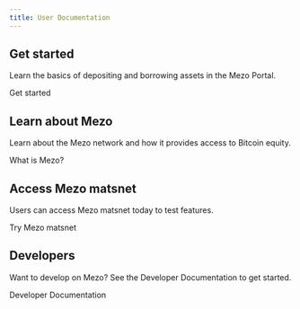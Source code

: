 ```yaml
---
title: User Documentation
---
```



## Get started

Learn the basics of depositing and borrowing assets in the Mezo Portal.

<LinkButton href="/docs/users/getting-started/">Get started</LinkButton>

## Learn about Mezo

Learn about the Mezo network and how it provides access to Bitcoin equity.

<LinkButton href="/docs/introduction/what-is-mezo/">
  What is Mezo?
</LinkButton>

## Access Mezo matsnet

Users can access Mezo matsnet today to test features.

<LinkButton href="/docs/users/getting-started/mezo-matsnet-alpha-testnet">
  Try Mezo matsnet
</LinkButton>

## Developers

Want to develop on Mezo? See the Developer Documentation to get started.

<LinkButton href="/docs/developers">
  Developer Documentation
</LinkButton>